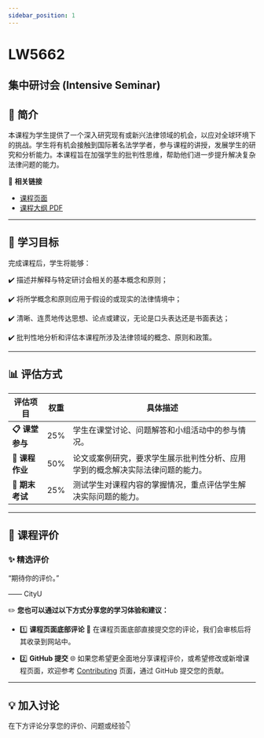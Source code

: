 ```yaml
---
sidebar_position: 1
---
```


# LW5662
## 集中研讨会 (Intensive Seminar)

## **📘 简介**
本课程为学生提供了一个深入研究现有或新兴法律领域的机会，以应对全球环境下的挑战。学生将有机会接触到国际著名法学学者，参与课程的讲授，发展学生的研究和分析能力。本课程旨在加强学生的批判性思维，帮助他们进一步提升解决复杂法律问题的能力。

🔗 **相关链接**
- [课程页面](https://www.cityu.edu.hk/catalogue/pg/202425/course/LW5662.htm)
- [课程大纲 PDF](https://www.cityu.edu.hk/catalogue/pg/202425/course/LW5662.pdf)

---

## **🎯 学习目标**

完成课程后，学生将能够：

✔️ 描述并解释与特定研讨会相关的基本概念和原则；

✔️ 将所学概念和原则应用于假设的或现实的法律情境中；

✔️ 清晰、连贯地传达思想、论点或建议，无论是口头表达还是书面表达；

✔️ 批判性地分析和评估本课程所涉及法律领域的概念、原则和政策。

---

## **📊 评估方式**

| **评估项目**         | **权重** | **具体描述**                                                                                       |
|---------------------|---------|---------------------------------------------------------------------------------------------------|
| **📋 课堂参与**       | 25%     | 学生在课堂讨论、问题解答和小组活动中的参与情况。                                                     |
| **📂 课程作业**       | 50%     | 论文或案例研究，要求学生展示批判性分析、应用学到的概念解决实际法律问题的能力。                      |
| **📂 期末考试**       | 25%     | 测试学生对课程内容的掌握情况，重点评估学生解决实际问题的能力。                                       |

---

## **💬 课程评价**

### ✨ **精选评价**
<div className={commentStyles.commentBox}>
    <p className={commentStyles.commentText}>
        “期待你的评价。”
    </p>
    <p className={commentStyles.commentAuthor}>—— CityU</p>
</div>

✏️ **您也可以通过以下方式分享您的学习体验和建议：**

- 1️⃣ **课程页面底部评论**
💬 在课程页面底部直接提交您的评论，我们会审核后将其收录到网站中。

- 2️⃣ **GitHub 提交**
🌐 如果您希望更全面地分享课程评价，或希望修改或新增课程页面，欢迎参考 [Contributing](https://penjc.github.io/CityU/contributing) 页面，通过 GitHub 提交您的贡献。

---

## **💡 加入讨论**

在下方评论分享您的评价、问题或经验👇
<Utterances />
